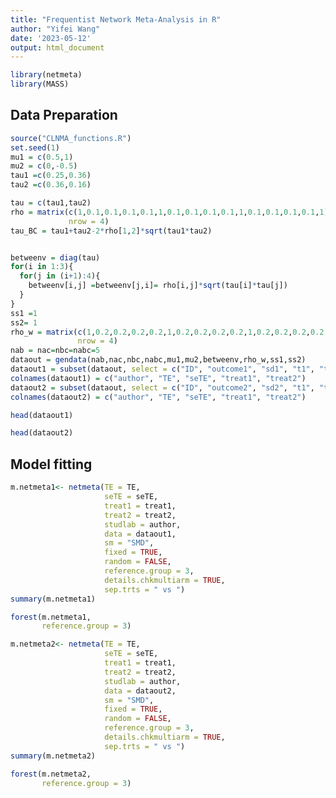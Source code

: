 ```yaml
---
title: "Frequentist Network Meta-Analysis in R"
author: "Yifei Wang"
date: '2023-05-12'
output: html_document
---
```


```r
library(netmeta)
library(MASS)
```

## Data Preparation

```r
source("CLNMA_functions.R")
set.seed(1)
mu1 = c(0.5,1)
mu2 = c(0,-0.5)
tau1 =c(0.25,0.36)
tau2 =c(0.36,0.16)

tau = c(tau1,tau2)
rho = matrix(c(1,0.1,0.1,0.1,0.1,1,0.1,0.1,0.1,0.1,1,0.1,0.1,0.1,0.1,1),
             nrow = 4)
tau_BC = tau1+tau2-2*rho[1,2]*sqrt(tau1*tau2)


betweenv = diag(tau)
for(i in 1:3){
  for(j in (i+1):4){
    betweenv[i,j] =betweenv[j,i]= rho[i,j]*sqrt(tau[i]*tau[j])
  }
}
ss1 =1
ss2= 1
rho_w = matrix(c(1,0.2,0.2,0.2,0.2,1,0.2,0.2,0.2,0.2,1,0.2,0.2,0.2,0.2,1),
               nrow = 4)
nab = nac=nbc=nabc=5
dataout = gendata(nab,nac,nbc,nabc,mu1,mu2,betweenv,rho_w,ss1,ss2)
dataout1 = subset(dataout, select = c("ID", "outcome1", "sd1", "t1", "t2"))
colnames(dataout1) = c("author", "TE", "seTE", "treat1", "treat2")
dataout2 = subset(dataout, select = c("ID", "outcome2", "sd2", "t1", "t2"))
colnames(dataout2) = c("author", "TE", "seTE", "treat1", "treat2")
```

```r
head(dataout1)
```

```r
head(dataout2)
```

## Model fitting

```r
m.netmeta1<- netmeta(TE = TE,
                     seTE = seTE,
                     treat1 = treat1,
                     treat2 = treat2,
                     studlab = author,
                     data = dataout1,
                     sm = "SMD",
                     fixed = TRUE,
                     random = FALSE,
                     reference.group = 3,
                     details.chkmultiarm = TRUE,
                     sep.trts = " vs ")
summary(m.netmeta1)
```

```r
forest(m.netmeta1, 
       reference.group = 3)
```


```r
m.netmeta2<- netmeta(TE = TE,
                     seTE = seTE,
                     treat1 = treat1,
                     treat2 = treat2,
                     studlab = author,
                     data = dataout2,
                     sm = "SMD",
                     fixed = TRUE,
                     random = FALSE,
                     reference.group = 3,
                     details.chkmultiarm = TRUE,
                     sep.trts = " vs ")
summary(m.netmeta2)
```

```r
forest(m.netmeta2, 
       reference.group = 3)
```

